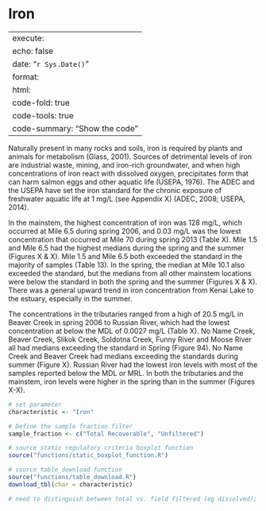 # Iron

---
execute:
  echo: false
date: "`r Sys.Date()`"
format:
  html:
    code-fold: true
    code-tools: true
    code-summary: "Show the code"
---

Naturally present in many rocks and soils, iron is required by plants and animals for metabolism (Glass, 2001). Sources of detrimental levels of iron are industrial waste, mining, and iron-rich groundwater, and when high concentrations of iron react with dissolved oxygen, precipitates form that can harm salmon eggs and other aquatic life (USEPA, 1976). The ADEC and the USEPA have set the iron standard for the chronic exposure of freshwater aquatic life at 1 mg/L (see Appendix X) (ADEC, 2008; USEPA, 2014).

In the mainstem, the highest concentration of iron was 128 mg/L, which occurred at Mile 6.5 during spring 2006, and 0.03 mg/L was the lowest concentration that occurred at Mile 70 during spring 2013 (Table X). Mile 1.5 and Mile 6.5 had the highest medians during the spring and the summer (Figures X & X). Mile 1.5 and Mile 6.5 both exceeded the standard in the majority of samples (Table 13). In the spring, the median at Mile 10.1 also exceeded the standard, but the medians from all other mainstem locations were below the standard in both the spring and the summer (Figures X & X). There was a general upward trend in iron concentration from Kenai Lake to the estuary, especially in the summer.

The concentrations in the tributaries ranged from a high of 20.5 mg/L in Beaver Creek in spring 2006 to Russian River, which had the lowest concentration at below the MDL of 0.0027 mg/L (Table X). No Name Creek, Beaver Creek, Slikok Creek, Soldotna Creek, Funny River and Moose River all had medians exceeding the standard in Spring (Figure 94). No Name Creek and Beaver Creek had medians exceeding the standards during summer (Figure X). Russian River had the lowest iron levels with most of the samples reported below the MDL or MRL. In both the tributaries and the mainstem, iron levels were higher in the spring than in the summer (Figures X-X).

```r

# set parameter
characteristic <- "Iron"

# Define the sample fraction filter
sample_fraction <- c("Total Recoverable", "Unfiltered")

# source static regulatory criteria boxplot function
source("functions/static_boxplot_function.R")

# source table download function
source("functions/table_download.R")
download_tbl(char = characteristic)

# need to distinguish between total vs. field filtered (eg dissolved); (specified in ResultSampleFractionText). maybe a seperate plot or table to compare values. 

```
